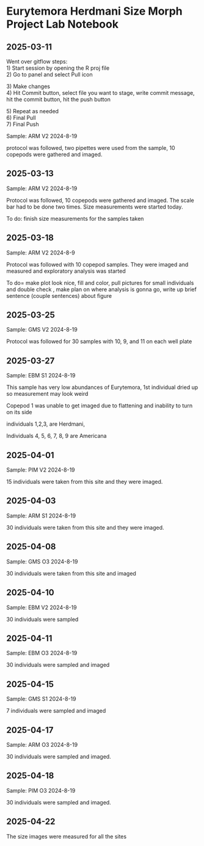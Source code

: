 # Eurytemora Herdmani Size Morph Project Lab Notebook

## 2025-03-11

Went over gitflow steps:\
1) Start session by opening the R proj file\
2) Go to panel and select Pull icon

3\) Make changes\
4) Hit Commit button, select file you want to stage, write commit message, hit the commit button, hit the push button

5\) Repeat as needed\
6) Final Pull\
7) Final Push

Sample: ARM V2 2024-8-19

protocol was followed, two pipettes were used from the sample, 10 copepods were gathered and imaged.

## 2025-03-13

Sample: ARM V2 2024-8-19

Protocol was followed, 10 copepods were gathered and imaged. The scale bar had to be done two times. Size measurements were started today.

To do: finish size measurements for the samples taken

## 2025-03-18

Sample: ARM V2 2024-8-9

Protocol was followed with 10 copepod samples. They were imaged and measured and exploratory analysis was started

To do= make plot look nice, fill and color, pull pictures for small individuals and double check , make plan on where analysis is gonna go, write up brief sentence (couple sentences) about figure

## 2025-03-25

Sample: GMS V2 2024-8-19

Protocol was followed for 30 samples with 10, 9, and 11 on each well plate

## 2025-03-27

Sample: EBM S1 2024-8-19

This sample has very low abundances of Eurytemora, 1st individual dried up so measurement may look weird

Copepod 1 was unable to get imaged due to flattening and inability to turn on its side

individuals 1,2,3, are Herdmani,

Individuals 4, 5, 6, 7, 8, 9 are Americana

## 2025-04-01

Sample: PIM V2 2024-8-19

15 individuals were taken from this site and they were imaged.

## 2025-04-03

Sample: ARM S1 2024-8-19

30 individuals were taken from this site and they were imaged.

## 2025-04-08

Sample: GMS O3 2024-8-19

30 individuals were taken from this site and imaged

## 2025-04-10

Sample: EBM V2 2024-8-19

30 individuals were sampled

## 2025-04-11

Sample: EBM O3 2024-8-19

30 individuals were sampled and imaged

## 2025-04-15

Sample: GMS S1 2024-8-19

7 individuals were sampled and imaged

## 2025-04-17

Sample: ARM O3 2024-8-19

30 individuals were sampled and imaged.

## 2025-04-18

Sample: PIM O3 2024-8-19

30 individuals were sampled and imaged.

## 2025-04-22

The size images were measured for all the sites
